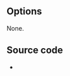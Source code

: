 {{Module|name=xa|type=Access demux|first_version=0.8.2|description=[[XA]] demuxer}}

== Options ==
None.

== Source code ==
* {{VLCSourceFile|modules/demux/xa.c}}

{{Documentation}}